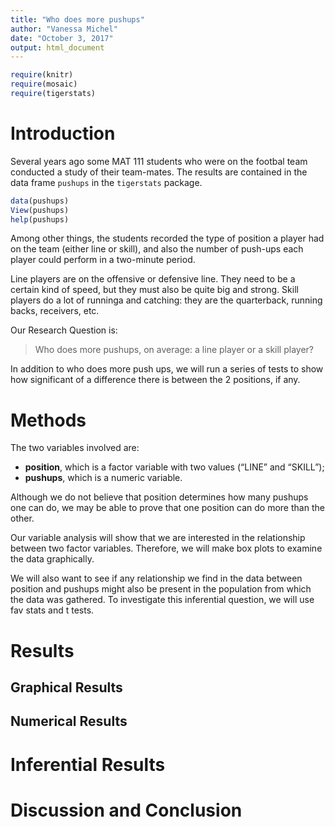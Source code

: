 ---
title: "Who does more pushups"
author: "Vanessa Michel"
date: "October 3, 2017"
output: html_document
---

```{r include=FALSE}
require(knitr)
require(mosaic)
require(tigerstats)
```
<!-- We recommend you use git branches -- create a separate branch for each major section i.e. Introduction, Methods, Results, Inferential Results, and Discussion and Conclusions - leave the YAML block untouched until the final merge where you put in your own name !-->

# Introduction

Several years ago some MAT 111 students who were on the footbal team conducted a study of their team-mates.  The results are contained in the data frame `pushups` in the `tigerstats` package.

```{r eval=FALSE}
data(pushups)
View(pushups)
help(pushups)
```

Among other things, the students recorded the type of position a player had on the team (either line or skill), and also the number of push-ups each player could perform in a two-minute period.

Line players are on the offensive or defensive line.  They need to be a certain kind of speed, but they must also be quite big and strong.  Skill players do a lot of runninga and catching:  they are the quarterback, running backs, receivers, etc.

Our Research Question is:

  >Who does more pushups, on average: a line player or a skill player?

In addition to who does more push ups, we will run a series of tests to show how significant of a difference there is between the 2 positions, if any. 

# Methods
<!--Decide on your methods:  use "variable analysis" or other appropriate descriptors.  Make sure to choose at least one graphical method and at least one numerical method.!-->

The two variables involved are:

* **position**, which is a factor variable with two values ("LINE" and "SKILL");
* **pushups**, which is a numeric variable.

Although we do not believe that position determines how many pushups one can do, we may be able to prove that one position can do more than the other. 

Our variable analysis will show that we are interested in the relationship between two factor variables. Therefore, we will make box plots to examine the data graphically. 

We will also want to see if any relationship we find in the data between position and pushups might also be present in the population from which the data was gathered. To investigate this inferential question, we will use  fav stats and t  tests.





# Results
<!--You have both graphical and numerical methods, so you will have both graphical and numerical results to consider.!-->


## Graphical Results
<!--Your graph should have a good title, and axes should be labled as needed.  Discuss your graphical results, showing how they answer the research question.  Use specific features of the graph in your discussion.!-->


## Numerical Results
<!--Numerical results go here. Use the numerical results to describe the patterns if any that exist in the data as focused toward the research question!-->


# Inferential Results
<!--State hypothesis clearly.  Make sure your discussion of the inferential test covers all the aspects that the test output produces, such as test statistic, p-value etc.  Make a decision about the null hypothesis, explain the assumptions on which the selected test/procedure was based, and why the chosen procedure satisfys the assumptions and is appropriate to answer the research question!-->


# Discussion and Conclusion
<!--State your overall conclusion.  This is also a good place to mention other Research Questions that came to mind as you were carrying out this study.!-->

